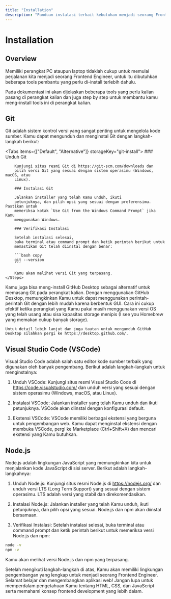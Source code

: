 ```yaml
---
title: "Installation"
description: "Panduan instalasi terkait kebutuhan menjadi seorang Frontend Engineer"
---
```



# Installation

## Overview

Memiliki perangkat PC ataupun laptop tidaklah cukup untuk memulai perjalanan kita menjadi seorang Frontend Engineer, untuk itu dibutuhkan beberapa tools pembantu yang perlu di-install terlebih dahulu.

Pada dokumentasi ini akan dijelaskan beberapa tools yang perlu kalian pasang di perangkat kalian dan juga step by step untuk membantu kamu meng-install tools ini di perangkat kalian.

## Git

Git adalah sistem kontrol versi yang sangat penting untuk mengelola kode sumber. Kamu dapat mengunduh dan menginstal Git dengan langkah-langkah berikut:

<Tabs items={["Default", "Alternative"]} storageKey="git-install">
  <Tab>
    <Steps>
        ### Unduh Git
        
        Kunjungi situs resmi Git di https://git-scm.com/downloads dan
        pilih versi Git yang sesuai dengan sistem operasimu (Windows, macOS, atau
        Linux).

        ### Instalasi Git

        Jalankan installer yang telah Kamu unduh, ikuti
        petunjuknya, dan pilih opsi yang sesuai dengan preferensimu. Pastikan untuk
        memeriksa kotak `Use Git from the Windows Command Prompt` jika Kamu
        menggunakan Windows.

        ### Verifikasi Instalasi

        Setelah instalasi selesai,
        buka terminal atau command prompt dan ketik perintah berikut untuk
        memastikan Git telah diinstal dengan benar:

        ```bash copy
        git --version
        ```

        Kamu akan melihat versi Git yang terpasang.
    </Steps>

  </Tab>
  <Tab>
    Kamu juga bisa meng-install GitHub Desktop sebagai alternatif untuk memasang Git pada perangkat kalian. Dengan menggunakan GitHub Desktop, memungkinkan Kamu untuk dapat menggunakan perintah-perintah Git dengan lebih mudah karena berbentuk GUI. Cara ini cukup efektif ketika perangkat yang Kamu pakai masih menggunakan versi OS yang telah usang atau sisa kapasitas storage menipis (I see you Homebrew yang memakan cukup banyak storage).

    Untuk detail lebih lanjut dan juga tautan untuk mengunduh GitHub Desktop silahkan pergi ke https://desktop.github.com/.

  </Tab>
</Tabs>

## Visual Studio Code (VSCode)

Visual Studio Code adalah salah satu editor kode sumber terbaik yang digunakan oleh banyak pengembang. Berikut adalah langkah-langkah untuk menginstalnya:

1. Unduh VSCode: Kunjungi situs resmi Visual Studio Code di https://code.visualstudio.com/ dan unduh versi yang sesuai dengan sistem operasimu (Windows, macOS, atau Linux).

2. Instalasi VSCode: Jalankan installer yang telah Kamu unduh dan ikuti petunjuknya. VSCode akan diinstal dengan konfigurasi default.

3. Ekstensi VSCode: VSCode memiliki berbagai ekstensi yang berguna untuk pengembangan web. Kamu dapat menginstal ekstensi dengan membuka VSCode, pergi ke Marketplace (Ctrl+Shift+X) dan mencari ekstensi yang Kamu butuhkan.

## Node.js

Node.js adalah lingkungan JavaScript yang memungkinkan kita untuk menjalankan kode JavaScript di sisi server. Berikut adalah langkah-langkahnya:

1. Unduh Node.js: Kunjungi situs resmi Node.js di https://nodejs.org/ dan unduh versi LTS (Long Term Support) yang sesuai dengan sistem operasimu. LTS adalah versi yang stabil dan direkomendasikan.

2. Instalasi Node.js: Jalankan installer yang telah Kamu unduh, ikuti petunjuknya, dan pilih opsi yang sesuai. Node.js dan npm akan diinstal bersamaan.

3. Verifikasi Instalasi: Setelah instalasi selesai, buka terminal atau command prompt dan ketik perintah berikut untuk memeriksa versi Node.js dan npm:

```bash
node -v
npm -v
```

Kamu akan melihat versi Node.js dan npm yang terpasang.

Setelah mengikuti langkah-langkah di atas, Kamu akan memiliki lingkungan pengembangan yang lengkap untuk menjadi seorang Frontend Engineer. Selamat belajar dan mengembangkan aplikasi web! Jangan lupa untuk memperdalam pengetahuan Kamu tentang HTML, CSS, dan JavaScript serta memahami konsep frontend development yang lebih dalam.
